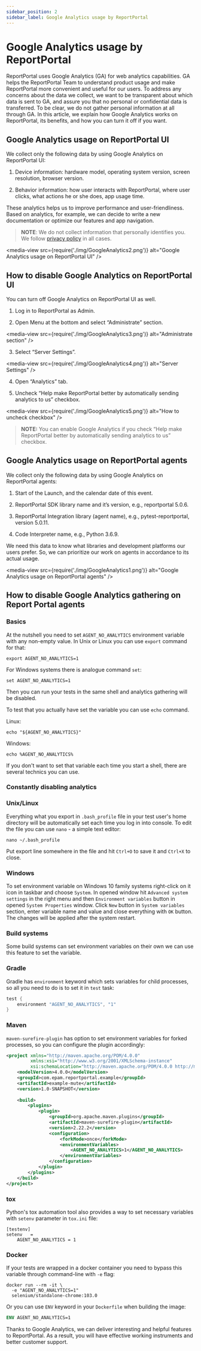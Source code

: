 ```yaml
---
sidebar_position: 2
sidebar_label: Google Analytics usage by ReportPortal
---
```


# Google Analytics usage by ReportPortal

ReportPortal uses Google Analytics (GA) for web analytics capabilities. GA helps the ReportPortal Team to understand product usage and make ReportPortal more convenient and useful for our users. To address any concerns about the data we collect, we want to be transparent about which data is sent to GA, and assure you that no personal or confidential data is transferred. To be clear, we do not gather personal information at all through GA. In this article, we explain how Google Analytics works on ReportPortal, its benefits, and how you can turn it off if you want.

## Google Analytics usage on ReportPortal UI

We collect only the following data by using Google Analytics on ReportPortal UI:

1. Device information: hardware model, operating system version, screen resolution, browser version.

2. Behavior information: how user interacts with ReportPortal, where user clicks, what actions he or she does, app usage time.

These analytics helps us to improve performance and user-friendliness. Based on analytics, for example, we can decide to write a new documentation or optimize our features and app navigation.

>**NOTE**: We do not collect information that personally identifies you. We follow [privacy policy](https://privacy.epam.com/core/interaction/showpolicy?type=CommonPrivacyPolicy) in all cases.

<media-view src={require('./img/GoogleAnalytics2.png')} alt="Google Analytics usage on ReportPortal UI" />

## How to disable Google Analytics on ReportPortal UI

You can turn off Google Analytics on ReportPortal UI as well.

1. Log in to ReportPortal as Admin.

2. Open Menu at the bottom and select “Administrate” section.

<media-view src={require('./img/GoogleAnalytics3.png')} alt="Administrate section" />

3. Select “Server Settings”.

<media-view src={require('./img/GoogleAnalytics4.png')} alt="Server Settings" />

4. Open “Analytics” tab.

5. Uncheck “Help make ReportPortal better by automatically sending analytics to us” checkbox.

<media-view src={require('./img/GoogleAnalytics5.png')} alt="How to uncheck checkbox" />

>**NOTE:** You can enable Google Analytics if you check “Help make ReportPortal better by automatically sending analytics to us” checkbox.

## Google Analytics usage on ReportPortal agents

We collect only the following data by using Google Analytics on ReportPortal agents:

1. Start of the Launch, and the calendar date of this event.

2. ReportPortal SDK library name and it’s version, e.g., reportportal 5.0.6.

3. ReportPortal Integration library (agent name), e.g., pytest-reportportal, version 5.0.11.

4. Code Interpreter name, e.g., Python 3.6.9.

We need this data to know what libraries and development platforms our users prefer. So, we can prioritize our work on agents in accordance to its actual usage.

<media-view src={require('./img/GoogleAnalytics1.png')} alt="Google Analytics usage on ReportPortal agents" />

## How to disable Google Analytics gathering on Report Portal agents

### Basics

At the nutshell you need to set `AGENT_NO_ANALYTICS` environment variable with any non-empty value. In Unix or Linux you
can use `export` command for that:
```shell
export AGENT_NO_ANALYTICS=1
```
For Windows systems there is analogue command `set`:
```shell
set AGENT_NO_ANALYTICS=1
```
Then you can run your tests in the same shell and analytics gathering will be disabled.

To test that you actually have set the variable you can use `echo` command.

Linux:
```shell
echo "${AGENT_NO_ANALYTICS}"
```
Windows:
```shell
echo %AGENT_NO_ANALYTICS%
```

If you don't want to set that variable each time you start a shell, there are several technics you can use.

### Constantly disabling analytics

### Unix/Linux

Everything what you export in `.bash_profile` file in your test user's home directory will be automatically set each
time you log in into console. To edit the file you can use `nano` - a simple text editor:
```shell
nano ~/.bash_profile
```
Put export line somewhere in the file and hit `Ctrl+O` to save it and `Ctrl+X` to close.

### Windows

To set environment variable on Windows 10 family systems right-click on it icon in taskbar and choose `System`. In
opened window hit `Advanced system settings` in the right menu and then `Environment variables` button in opened
`System Properties` window. Click `New` button in `System variables` section, enter variable name and value and close
everything with `OK` button. The changes will be applied after the system restart.

### Build systems

Some build systems can set environment variables on their own we can use this feature to set the variable.

### Gradle

Gradle has `environment` keyword which sets variables for child processes, so all you need to do is to set it in `test`
task:
```groovy
test {
    environment "AGENT_NO_ANALYTICS", "1"
}
```

### Maven

`maven-surefire-plugin` has option to set environment variables for forked processes, so you can configure the plugin
accordingly:
```xml
<project xmlns="http://maven.apache.org/POM/4.0.0"
         xmlns:xsi="http://www.w3.org/2001/XMLSchema-instance"
         xsi:schemaLocation="http://maven.apache.org/POM/4.0.0 http://maven.apache.org/xsd/maven-4.0.0.xsd">
    <modelVersion>4.0.0</modelVersion>
    <groupId>com.epam.reportportal.example</groupId>
    <artifactId>example-mute</artifactId>
    <version>1.0-SNAPSHOT</version>
    
    <build>
        <plugins>
            <plugin>
                <groupId>org.apache.maven.plugins</groupId>
                <artifactId>maven-surefire-plugin</artifactId>
                <version>2.22.2</version>
                <configuration>
                    <forkMode>once</forkMode>
                    <environmentVariables>
                        <AGENT_NO_ANALYTICS>1</AGENT_NO_ANALYTICS>
                    </environmentVariables>
                </configuration>
            </plugin>
        </plugins>
    </build>
</project>
```

### tox

Python's tox automation tool also provides a way to set necessary variables with `setenv` parameter in `tox.ini` file:
```text
[testenv]
setenv   =
    AGENT_NO_ANALYTICS = 1
```

### Docker

If your tests are wrapped in a docker container you need to bypass this variable through command-line with `-e` flag:
```shell
docker run --rm -it \
  -e "AGENT_NO_ANALYTICS=1"
  selenium/standalone-chrome:103.0
```
Or you can use `ENV` keyword in your `Dockerfile` when building the image:
```dockerfile
ENV AGENT_NO_ANALYTICS=1
``` 
Thanks to Google Analytics, we can deliver interesting and helpful features to ReportPortal. As a result, you will have effective working instruments and better customer support.